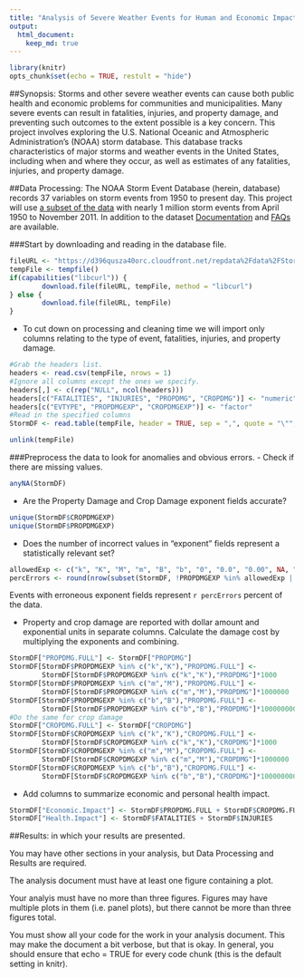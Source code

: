 ```yaml
---
title: "Analysis of Severe Weather Events for Human and Economic Impact"
output:
  html_document:
    keep_md: true
---
```

```r
library(knitr)
opts_chunk$set(echo = TRUE, restult = "hide")
```

##Synopsis: 
Storms and other severe weather events can cause both public health and economic problems for communities and municipalities. Many severe events can result in fatalities, injuries, and property damage, and preventing such outcomes to the extent possible is a key concern.  This project involves exploring the U.S. National Oceanic and Atmospheric Administration's (NOAA) storm database. This database tracks characteristics of major storms and weather events in the United States, including when and where they occur, as well as estimates of any fatalities, injuries, and property damage.

##Data Processing: 
The NOAA Storm Event Database (herein, database) records 37 variables on storm events from 1950 to present day.  This project will use [a subset of the data](https://d396qusza40orc.cloudfront.net/repdata%2Fdata%2FStormData.csv.bz2) with nearly 1 million storm events from April 1950 to November 2011.  In addition to the dataset [Documentation](https://d396qusza40orc.cloudfront.net/repdata%2Fpeer2_doc%2Fpd01016005curr.pdf) and [FAQs](https://d396qusza40orc.cloudfront.net/repdata%2Fpeer2_doc%2FNCDC%20Storm%20Events-FAQ%20Page.pdf) are available.

###Start by downloading and reading in the database file.

```r
fileURL <- "https://d396qusza40orc.cloudfront.net/repdata%2Fdata%2FStormData.csv.bz2"
tempFile <- tempfile()
if(capabilities("libcurl")) {
        download.file(fileURL, tempFile, method = "libcurl")        
} else {
        download.file(fileURL, tempFile)
}
```

- To cut down on processing and cleaning time we will import only columns relating to the type of event, fatalities, injuries, and property damage.
```r
#Grab the headers list.
headers <- read.csv(tempFile, nrows = 1)
#Ignore all columns except the ones we specify.
headers[,] <- c(rep("NULL", ncol(headers)))
headers[c("FATALITIES", "INJURIES", "PROPDMG", "CROPDMG")] <- "numeric"
headers[c("EVTYPE", "PROPDMGEXP", "CROPDMGEXP")] <- "factor"
#Read in the specified columns
StormDF <- read.table(tempFile, header = TRUE, sep = ",", quote = "\"", fill = TRUE, comment.char = "", colClasses = headers)

unlink(tempFile)
```

###Preprocess the data to look for anomalies and obvious errors.
- Check if there are missing values.
```r
anyNA(StormDF)
```

- Are the Property Damage and Crop Damage exponent fields accurate?
```r
unique(StormDF$CROPDMGEXP)
unique(StormDF$PROPDMGEXP)
```

- Does the number of incorrect values in "exponent" fields represent a statistically relevant set?
```r
allowedExp <- c("k", "K", "M", "m", "B", "b", "0", "0.0", "0.00", NA, "")
percErrors <- round(nrow(subset(StormDF, !PROPDMGEXP %in% allowedExp | !CROPDMGEXP %in% allowedExp)) / nrow(StormDF), 5)*100
```

Events with erroneous exponent fields represent `r percErrors` percent of the data.


- Property and crop damage are reported with dollar amount and exponential units in separate columns.  Calculate the damage cost by multiplying the exponents and combining.
```r
StormDF["PROPDMG.FULL"] <- StormDF["PROPDMG"]
StormDF[StormDF$PROPDMGEXP %in% c("k","K"),"PROPDMG.FULL"] <- 
        StormDF[StormDF$PROPDMGEXP %in% c("k","K"),"PROPDMG"]*1000
StormDF[StormDF$PROPDMGEXP %in% c("m","M"),"PROPDMG.FULL"] <- 
        StormDF[StormDF$PROPDMGEXP %in% c("m","M"),"PROPDMG"]*1000000
StormDF[StormDF$PROPDMGEXP %in% c("b","B"),"PROPDMG.FULL"] <- 
        StormDF[StormDF$PROPDMGEXP %in% c("b","B"),"PROPDMG"]*1000000000
#Do the same for crop damage
StormDF["CROPDMG.FULL"] <- StormDF["CROPDMG"]
StormDF[StormDF$CROPDMGEXP %in% c("k","K"),"CROPDMG.FULL"] <- 
        StormDF[StormDF$CROPDMGEXP %in% c("k","K"),"CROPDMG"]*1000
StormDF[StormDF$CROPDMGEXP %in% c("m","M"),"CROPDMG.FULL"] <- 
        StormDF[StormDF$CROPDMGEXP %in% c("m","M"),"CROPDMG"]*1000000
StormDF[StormDF$CROPDMGEXP %in% c("b","B"),"CROPDMG.FULL"] <- 
        StormDF[StormDF$CROPDMGEXP %in% c("b","B"),"CROPDMG"]*1000000000
```

- Add columns to summarize economic and personal health impact.
```r
StormDF["Economic.Impact"] <- StormDF$PROPDMG.FULL + StormDF$CROPDMG.FULL
StormDF["Health.Impact"] <- StormDF$FATALITIES + StormDF$INJURIES
```





##Results: in which your results are presented.

You may have other sections in your analysis, but Data Processing and Results are required.

The analysis document must have at least one figure containing a plot.

Your analyis must have no more than three figures. Figures may have multiple plots in them (i.e. panel plots), but there cannot be more than three figures total.

You must show all your code for the work in your analysis document. This may make the document a bit verbose, but that is okay. In general, you should ensure that echo = TRUE for every code chunk (this is the default setting in knitr).